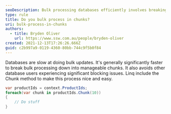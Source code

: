 ```yaml
---
seoDescription: Bulk processing databases efficiently involves breaking down updates into manageable chunks, reducing slowdowns and blocking issues for other users.
type: rule
title: Do you bulk process in chunks?
uri: bulk-process-in-chunks
authors:
  - title: Bryden Oliver
    url: https://www.ssw.com.au/people/bryden-oliver
created: 2021-12-13T17:26:26.666Z
guid: c2b997a9-0119-4360-80bb-744c9f5b0f84
---
```


Databases are slow at doing bulk updates. It's generally significantly faster to break bulk processing down into manageable chunks. It also avoids other database users experiencing significant blocking issues.
Linq include the Chunk method to make this process nice and easy.

```cs
var productIds = context.ProductIds;
foreach(var chunk in productIds.Chunk(10))
{
    // Do stuff
}
```